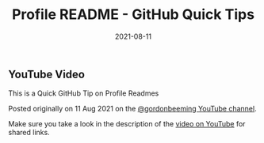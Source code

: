 ﻿---
title: 'Profile README - GitHub Quick Tips'
date: 2021-08-11
tags: ['YouTube Videos']
draft: false
summary: 'This is a Quick GitHub Tip on Profile Readmes'
---


## YouTube Video

This is a Quick GitHub Tip on Profile Readmes

Posted originally on 11 Aug 2021 on the [@gordonbeeming YouTube channel](https://www.youtube.com/@gordonbeeming).

Make sure you take a look in the description of the [video on YouTube](https://www.youtube.com/watch?v=ZlAscAQnn8s) for shared links.

<YouTubeEmbed src="//www.youtube.com/embed/ZlAscAQnn8s" width="480" height="270"  />

